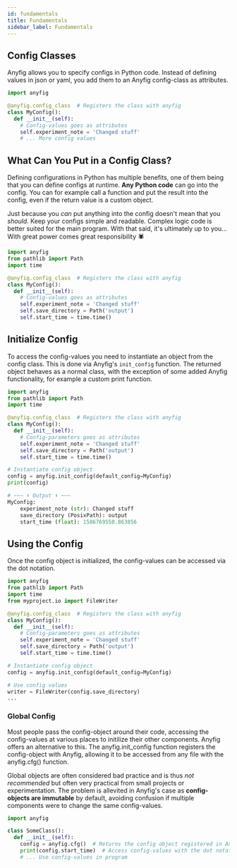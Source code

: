 ```yaml
---
id: fundamentals
title: Fundamentals
sidebar_label: Fundamentals
---
```


## Config Classes

Anyfig allows you to specify configs in Python code. Instead of defining values in json or yaml, you add them to an Anyfig config-class as attributes. 

```python
import anyfig

@anyfig.config_class  # Registers the class with anyfig
class MyConfig():
  def __init__(self):
    # Config-values goes as attributes
    self.experiment_note = 'Changed stuff'
    # ... More config values
```

## What Can You Put in a Config Class?

Defining configurations in Python has multiple benefits, one of them being that you can define configs at runtime. **Any Python code** can go into the config. You can for example call a function and put the result into the config, even if the return value is a custom object.

Just because you *can* put anything into the config doesn't mean that you *should*. Keep your configs simple and readable. Complex logic code is better suited for the main program. With that said, it's ultimately up to you... With great power comes great responsibility 🕷️


```python
import anyfig
from pathlib import Path
import time

@anyfig.config_class  # Registers the class with anyfig
class MyConfig():
  def __init__(self):
    # Config-values goes as attributes
    self.experiment_note = 'Changed stuff'
    self.save_directory = Path('output')
    self.start_time = time.time()
```

## Initialize Config

To access the config-values you need to instantiate an object from the config class. This is done via Anyfig's `init_config` function. The returned object behaves as a normal class, with the exception of some added Anyfig functionality, for example a custom print function.

<!-- contains the config-values specified in the config-class along with anything else you put into along with some extra Anyfig functionality, for example a custom print function. -->


```python
import anyfig
from pathlib import Path
import time

@anyfig.config_class  # Registers the class with anyfig
class MyConfig():
  def __init__(self):
    # Config-parameters goes as attributes
    self.experiment_note = 'Changed stuff'
    self.save_directory = Path('output')
    self.start_time = time.time()

# Instantiate config object
config = anyfig.init_config(default_config=MyConfig)
print(config)

# ~~~ ⬇ Output ⬇ ~~~
MyConfig:
    experiment_note (str): Changed stuff
    save_directory (PosixPath): output
    start_time (float): 1586769550.863856
```

## Using the Config
Once the config object is initialized, the config-values can be accessed via the dot notation. 

```python
import anyfig
from pathlib import Path
import time
from myproject.io import FileWriter

@anyfig.config_class  # Registers the class with anyfig
class MyConfig():
  def __init__(self):
    # Config-parameters goes as attributes
    self.experiment_note = 'Changed stuff'
    self.save_directory = Path('output')
    self.start_time = time.time()

# Instantiate config object
config = anyfig.init_config(default_config=MyConfig)

# Use config values
writer = FileWriter(config.save_directory)
...
```


### Global Config
Most people pass the config-object around their code, accessing the config-values at various places to initilize their other components. Anyfig offers an alternative to this. The anyfig.init_config function registers the config-object with Anyfig, allowing it to be accessed from any file with the anyfig.cfg() function. 

 Global objects are often considered bad practice and is thus _not recommended_ but often very practical from small projects or experimentation. The problem is allevited in Anyfig's case as **config-objects are immutable** by default, avoiding confusion if multiple components were to change the same config-values.

```python title="my_project/another_file.py"
import anyfig

class SomeClass():
  def __init__(self):
    config = anyfig.cfg()  # Returns the config object registered in Anyfig
    print(config.start_time)  # Access config-values with the dot notation
    # ... Use config-values in program
```


